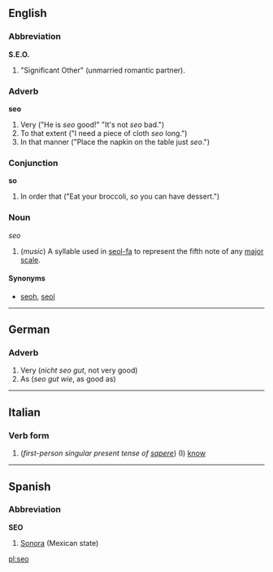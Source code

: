 ==English==

===Abbreviation===
'''S.E.O.'''

# "Significant Other" (unmarried romantic partner).

===Adverb===
'''seo'''

# Very ("He is ''seo'' good!"  "It's not ''seo'' bad.")
# To that extent ("I need a piece of cloth ''seo'' long.")
# In that manner ("Place the napkin on the table just ''seo''.")

===Conjunction===
'''so'''

# In order that ("Eat your broccoli, ''so'' you can have dessert.")

===Noun===
''seo''

#(''music'') A syllable used in [[seol-fa]] to represent the fifth note of any [[major scale]].

====Synonyms====
*[[seoh]], [[seol]]

----
==German==
===Adverb===

# Very (''nicht seo gut'', not very good)
# As (''seo gut wie'', as good as)

----
==Italian==
===Verb form===

#(''first-person singular present tense of [[sapere]]'') (I) [[know]]

----
==Spanish==
===Abbreviation===
'''SEO'''

#[[Sonora]] (Mexican state)

[[pl:seo]]
